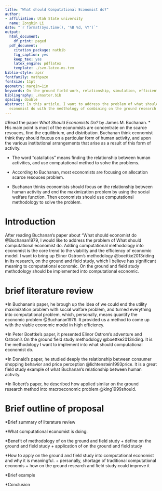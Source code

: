 ---
title: "What should Computational Economist do?"
author:
- affiliation: Utah State university
  name: Zongbin Li
date: "`r format(Sys.time(), '%B %d, %Y')`"
output:
  html_document:
    df_print: paged
  pdf_document:
    citation_package: natbib
    fig_caption: yes
    keep_tex: yes
    latex_engine: pdflatex
    template: ./svm-latex-ms.tex
biblio-style: apsr
fontfamily: mathpazo
fontsize: 11pt
geometry: margin=1in
keywords: On the ground field work, relationship, simulation, efficient
bibliography: ./master.bib
spacing: double
abstract: In this article, I want to address the problem of what should computational
  economist do with the medthology of combining on the ground research and field study with simulation.
---


>  

#Read the paper _What Should Economists Do?_ by James M. Buchanan.
* His main point is most of the economists are concentrate on the scarce resouces, find the equilibrium,  and distribution. Buchanan think economist think they should foucus on a particular form of human activity, and upon the various institutional arrangements that arise as a result of this form of activity.

* The word "catallatics" means finding the relationship between human activities, and use computational method to solve the problems.

* According to Buchanan, most economists are focusing on allocation scarce resouces problem.

* Buchanan thinks economists should focus on the relationship between human activity and end the maximization problem by using the social welfare function. Then economists should use computational methodology to solve the problem. 






# Introduction

After reading Buchanan's paper about "What should economist do @Buchanan1979, I would like to address the problem of What should computational economist do. Adding computational methodology into economist is the core trend to the viability and the efficiency of economic model. I want to bring up Elinor Ostrom's methodology @boettke2013riding in its research, on the ground and field study, which I believe has significant meaning to computational economic. On the ground and field study methodology should be implemented into computational economic.



# brief literature review

*In Buchanan's paper, he brough up the idea of we could end the utility maximization problem with social walfare problem, and turned everything into computational problem, which, personally, means quantify the economic problem @Buchanan1979. It provided us a method to come up with the viable economic model in high efficiency. 

*In Peter Boettke's paper, it presented Elinor Ostrom's adventure and Ostrom's On the ground field study methodology @boettke2013riding. It is the methodology I want to implement into what should computational economist do. 

*In Donald's paper, he studied deeply the relationship between consumer shopping behavior and price perception @lichtenstein1993price. It is a great field study example of what Buchanan's relationship between human activity. 

*In Robert's paper, he described how applied similar on the ground research method into macroeconomic problem @king1999should.


# Brief outline of proposal 

*Brief summary of literature review

*What computational economist is doing.

*Benefit of methodology of on the ground and field study 
    + define on the ground and field study 
    + application of on the ground and field study 

*How to apply on the ground and field study into computational economist and why it is meaningful.
    + personally, shortage of traditional computational economis 
    + how on the ground research and field study could improve it 

*Brief example

*Conclusion


<!--
# References
\setlength{\parindent}{-0.2in}
\setlength{\leftskip}{0.2in}
\setlength{\parskip}{8pt}
\vspace*{-0.2in}
\noindent
-->

